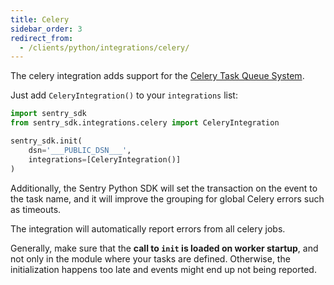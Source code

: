 ```yaml
---
title: Celery
sidebar_order: 3
redirect_from:
  - /clients/python/integrations/celery/
---
```


The celery integration adds support for the [Celery Task Queue System](http://www.celeryproject.org/).

Just add `CeleryIntegration()` to your `integrations` list:

```python
import sentry_sdk
from sentry_sdk.integrations.celery import CeleryIntegration

sentry_sdk.init(
    dsn='___PUBLIC_DSN___',
    integrations=[CeleryIntegration()]
)
```

Additionally, the Sentry Python SDK will set the transaction on the event to the task name, and it will improve the grouping for global Celery errors such as timeouts.

The integration will automatically report errors from all celery jobs.

<!-- TODO-ADD-VERIFICATION-EXAMPLE -->

Generally, make sure that the **call to `init` is loaded on worker startup**, and not only in the module where your tasks are defined. Otherwise, the initialization happens too late and events might end up not being reported.
